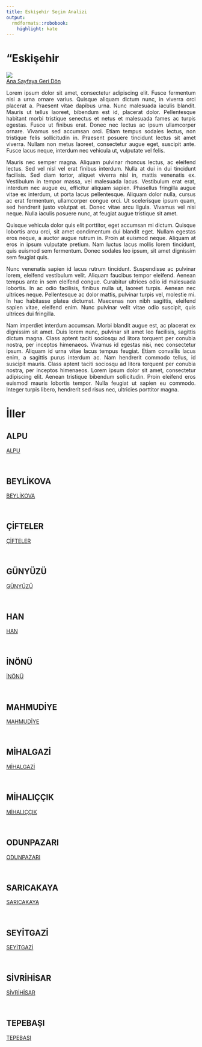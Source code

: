 ```yaml
---
title: Eski̇şehi̇r Seçim Analizi
output:
  rmdformats::robobook:
    highlight: kate
---
```

# "Eski̇şehi̇r

<img src="https://ontheworldmap.com/turkey/map-of-turkey.jpg" ><br>
 <a href="https://aiasci.github.io/secimdeneme/">Ana Sayfaya Geri Dön</a> <br>


::: {style="text-align: justify;"}
Lorem ipsum dolor sit amet, consectetur adipiscing elit. Fusce fermentum nisi a urna ornare varius. Quisque aliquam dictum nunc, in viverra orci placerat a. Praesent vitae dapibus urna. Nunc malesuada iaculis blandit. Mauris ut tellus laoreet, bibendum est id, placerat dolor. Pellentesque habitant morbi tristique senectus et netus et malesuada fames ac turpis egestas. Fusce ut finibus erat. Donec nec lectus ac ipsum ullamcorper ornare. Vivamus sed accumsan orci. Etiam tempus sodales lectus, non tristique felis sollicitudin in. Praesent posuere tincidunt lectus sit amet viverra. Nullam non metus laoreet, consectetur augue eget, suscipit ante. Fusce lacus neque, interdum nec vehicula ut, vulputate vel felis.
:::


::: {style="text-align: justify;"}
Mauris nec semper magna. Aliquam pulvinar rhoncus lectus, ac eleifend lectus. Sed vel nisl vel erat finibus interdum. Nulla at dui in dui tincidunt facilisis. Sed diam tortor, aliquet viverra nisl in, mattis venenatis ex. Vestibulum in tempor massa, vel malesuada lacus. Vestibulum erat erat, interdum nec augue eu, efficitur aliquam sapien. Phasellus fringilla augue vitae ex interdum, ut porta lacus pellentesque. Aliquam dolor nulla, cursus ac erat fermentum, ullamcorper congue orci. Ut scelerisque ipsum quam, sed hendrerit justo volutpat et. Donec vitae arcu ligula. Vivamus vel nisi neque. Nulla iaculis posuere nunc, at feugiat augue tristique sit amet.
:::


::: {style="text-align: justify;"}
Quisque vehicula dolor quis elit porttitor, eget accumsan mi dictum. Quisque lobortis arcu orci, sit amet condimentum dui blandit eget. Nullam egestas eros neque, a auctor augue rutrum in. Proin at euismod neque. Aliquam at eros in ipsum vulputate pretium. Nam luctus lacus mollis lorem tincidunt, quis euismod sem fermentum. Donec sodales leo ipsum, sit amet dignissim sem feugiat quis.
:::


::: {style="text-align: justify;"}
Nunc venenatis sapien id lacus rutrum tincidunt. Suspendisse ac pulvinar lorem, eleifend vestibulum velit. Aliquam faucibus tempor eleifend. Aenean tempus ante in sem eleifend congue. Curabitur ultrices odio id malesuada lobortis. In ac odio facilisis, finibus nulla ut, laoreet turpis. Aenean nec ultrices neque. Pellentesque ac dolor mattis, pulvinar turpis vel, molestie mi. In hac habitasse platea dictumst. Maecenas non nibh sagittis, eleifend sapien vitae, eleifend enim. Nunc pulvinar velit vitae odio suscipit, quis ultrices dui fringilla.
:::


::: {style="text-align: justify;"}
Nam imperdiet interdum accumsan. Morbi blandit augue est, ac placerat ex dignissim sit amet. Duis lorem nunc, pulvinar sit amet leo facilisis, sagittis dictum magna. Class aptent taciti sociosqu ad litora torquent per conubia nostra, per inceptos himenaeos. Vivamus id egestas nisi, nec consectetur ipsum. Aliquam id urna vitae lacus tempus feugiat. Etiam convallis lacus enim, a sagittis purus interdum ac. Nam hendrerit commodo tellus, id suscipit mauris. Class aptent taciti sociosqu ad litora torquent per conubia nostra, per inceptos himenaeos. Lorem ipsum dolor sit amet, consectetur adipiscing elit. Aenean tristique bibendum sollicitudin. Proin eleifend eros euismod mauris lobortis tempor. Nulla feugiat ut sapien eu commodo. Integer turpis libero, hendrerit sed risus nec, ultricies porttitor magna. 
:::

# İller


## ALPU

 <a href="ALPU">ALPU</a> 

<br>


## BEYLİKOVA

 <a href="BEYLİKOVA">BEYLİKOVA</a> 

<br>


## ÇİFTELER

 <a href="ÇİFTELER">ÇİFTELER</a> 

<br>


## GÜNYÜZÜ

 <a href="GÜNYÜZÜ">GÜNYÜZÜ</a> 

<br>


## HAN

 <a href="HAN">HAN</a> 

<br>


## İNÖNÜ

 <a href="İNÖNÜ">İNÖNÜ</a> 

<br>


## MAHMUDİYE

 <a href="MAHMUDİYE">MAHMUDİYE</a> 

<br>


## MİHALGAZİ

 <a href="MİHALGAZİ">MİHALGAZİ</a> 

<br>


## MİHALIÇÇIK

 <a href="MİHALIÇÇIK">MİHALIÇÇIK</a> 

<br>


## ODUNPAZARI

 <a href="ODUNPAZARI">ODUNPAZARI</a> 

<br>


## SARICAKAYA

 <a href="SARICAKAYA">SARICAKAYA</a> 

<br>


## SEYİTGAZİ

 <a href="SEYİTGAZİ">SEYİTGAZİ</a> 

<br>


## SİVRİHİSAR

 <a href="SİVRİHİSAR">SİVRİHİSAR</a> 

<br>


## TEPEBAŞI

 <a href="TEPEBAŞI">TEPEBAŞI</a> 

<br>
